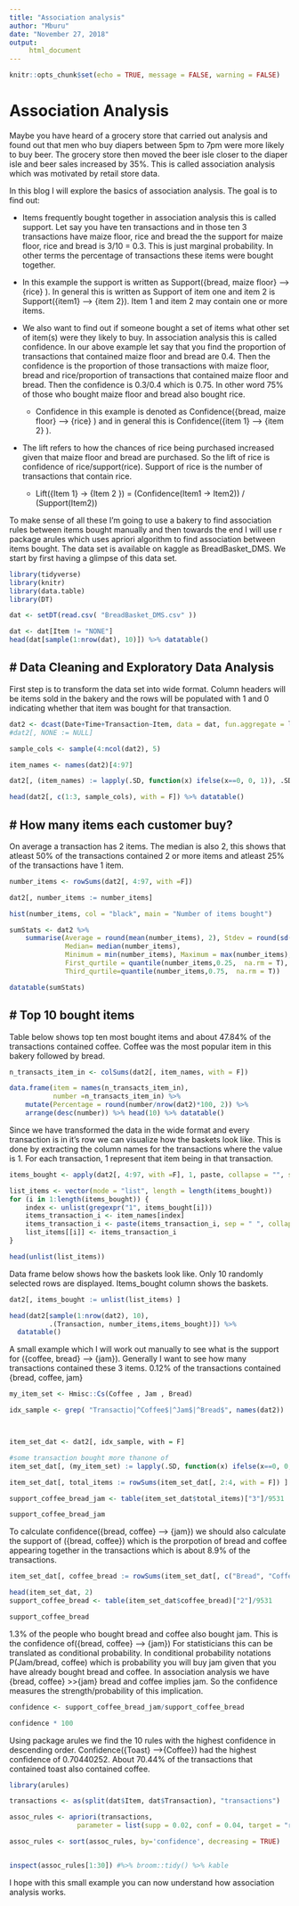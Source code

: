 ```yaml
---
title: "Association analysis"
author: "Mburu"
date: "November 27, 2018"
output:
     html_document
---
```


```r
knitr::opts_chunk$set(echo = TRUE, message = FALSE, warning = FALSE)
```

# Association Analysis

Maybe you have heard of a grocery store that carried out analysis and found out that men who buy diapers between 5pm to 7pm were more likely to buy beer. The grocery store then moved the beer isle closer to the diaper isle and beer sales increased by 35%. This is called association analysis which was motivated by retail store data. 

In this blog I will explore the basics of association analysis. 
The goal is to find out:

- Items frequently bought together in association analysis this is called support. Let say you have ten transactions and in those ten 3 transactions have maize floor, rice and bread the the support for maize floor, rice and bread is 3/10 = 0.3. This is just marginal probability. In other terms the percentage of transactions these items were bought together.

- In this example the support is written as Support({bread, maize floor} --> {rice} ). In general this is written as Support of item one and item 2 is Support({item1} --> {item 2}). Item 1 and item 2 may contain one or more items.
    
- We also want to find out if someone bought a set of items what other set of item(s) were they likely to buy. In association analysis this is called confidence. In our above example let say that you find the proportion of transactions that contained maize floor and bread are 0.4. Then the confidence is the proportion of those transactions with maize floor, bread and rice/proportion of transactions that contained maize floor and bread. Then the confidence is 0.3/0.4 which is 0.75. In other word 75% of those who bought maize floor and bread also bought rice.
    - Confidence in this example is denoted as Confidence({bread, maize floor} --> {rice} ) and in general this is
      Confidence({item 1} --> {item 2} ).

- The lift refers to how the chances of rice being purchased increased given that maize floor and bread are purchased. So the lift of rice is confidence of rice/support(rice). Support of rice is the number of transactions that contain rice.
    - Lift({Item 1} -> {Item 2 }) = (Confidence(Item1 -> Item2)) / (Support(Item2))

To make sense of all these I'm going to use a bakery to find association rules between items bought manually and then towards the end I will use r package arules which uses apriori algorithm to find association between items bought. The data set is available on kaggle as BreadBasket_DMS. We start by first having a glimpse of this data set. 

```r

library(tidyverse)
library(knitr)
library(data.table)
library(DT)

dat <- setDT(read.csv( "BreadBasket_DMS.csv" ))

dat <- dat[Item != "NONE"]
head(dat[sample(1:nrow(dat), 10)]) %>% datatable()


```

# Data Cleaning and Exploratory Data Analysis 
-----

First step is to transform the data set into wide format. Column headers will be items sold in the bakery and the rows will be populated with 1 and 0 indicating whether that item was bought for that transaction. 

```r

dat2 <- dcast(Date+Time+Transaction~Item, data = dat, fun.aggregate = length)
#dat2[, NONE := NULL]

sample_cols <- sample(4:ncol(dat2), 5)

item_names <- names(dat2)[4:97]

dat2[, (item_names) := lapply(.SD, function(x) ifelse(x==0, 0, 1)), .SDcols = item_names]

head(dat2[, c(1:3, sample_cols), with = F]) %>% datatable()
```

# How many items each customer buy?
-----
On average a transaction has 2 items. The median is also 2, this shows that atleast 50% of the transactions contained 2 or more items and atleast 25% of the transactions have  1 item.

```r

number_items <- rowSums(dat2[, 4:97, with =F])

dat2[, number_items := number_items]

hist(number_items, col = "black", main = "Number of items bought")

sumStats <- dat2 %>%
    summarise(Average = round(mean(number_items), 2), Stdev = round(sd(number_items), 2),
              Median= median(number_items),
              Minimum = min(number_items), Maximum = max(number_items),
              First_qurtile = quantile(number_items,0.25,  na.rm = T),
              Third_qurtile=quantile(number_items,0.75,  na.rm = T))

datatable(sumStats)
```


# Top 10 bought items
-----
Table below shows top ten most bought items and about 47.84% of the transactions contained coffee. Coffee was the most popular item in this bakery followed by bread.

```r



n_transacts_item_in <- colSums(dat2[, item_names, with = F])

data.frame(item = names(n_transacts_item_in),
           number =n_transacts_item_in) %>%
    mutate(Percentage = round(number/nrow(dat2)*100, 2)) %>%
    arrange(desc(number)) %>% head(10) %>% datatable()


```

Since we have transformed the data in the wide format and every transaction is in it's row we can visualize how the baskets look like. This is done by extracting the column names for the transactions where the value is 1. For each transaction, 1 represent that item being in that transaction.

```r


items_bought <- apply(dat2[, 4:97, with =F], 1, paste, collapse = "", sep = "")

list_items <- vector(mode = "list", length = length(items_bought))
for (i in 1:length(items_bought)) {
    index <- unlist(gregexpr("1", items_bought[i]))
    items_transaction_i <- item_names[index]
    items_transaction_i <- paste(items_transaction_i, sep = " ", collapse = " , ")
    list_items[[i]] <- items_transaction_i
}

head(unlist(list_items))
```

Data frame below shows how the baskets look like. Only 10 randomly selected rows are displayed. Items_bought column shows the baskets.

```r


dat2[, items_bought := unlist(list_items) ]

head(dat2[sample(1:nrow(dat2), 10),
          .(Transaction, number_items,items_bought)]) %>%
  datatable()

```


A small example which I will work out manually  to see what is the support for ({coffee, bread} --> {jam}). Generally I want to see how many transactions contained these 3 items. 0.12% of the transactions contained {bread, coffee, jam}

```r


my_item_set <- Hmisc::Cs(Coffee , Jam , Bread)

idx_sample <- grep( "Transactio|^Coffee$|^Jam$|^Bread$", names(dat2))



item_set_dat <- dat2[, idx_sample, with = F] 

#some transaction bought more thanone of 
item_set_dat[, (my_item_set) := lapply(.SD, function(x) ifelse(x==0, 0, 1)), .SDcols = my_item_set]

item_set_dat[, total_items := rowSums(item_set_dat[, 2:4, with = F]) ]

support_coffee_bread_jam <- table(item_set_dat$total_items)["3"]/9531 

support_coffee_bread_jam
```

To calculate confidence({bread, coffee} --> {jam}) we should also calculate the support of ({bread, coffee}) which is the prorpotion of bread and coffee appearing together in the transactions which is about 8.9% of the transactions.

```r
item_set_dat[, coffee_bread := rowSums(item_set_dat[, c("Bread", "Coffee"), with = F]) ]

head(item_set_dat, 2)
support_coffee_bread <- table(item_set_dat$coffee_bread)["2"]/9531 

support_coffee_bread
```


1.3% of the people who bought bread and coffee also bought jam. This is the confidence of({bread, coffee} --> {jam})
For statisticians this can be translated as conditional probability. In conditional probability notations P(Jam/bread, coffee) which is probability you will buy jam given that you have already bought bread and coffee. In association analysis we have {bread, coffee} >>{jam} bread and coffee implies jam. So the confidence measures the strength/probability of this implication.

```r
confidence <- support_coffee_bread_jam/support_coffee_bread 

confidence * 100
```

Using package arules we find the 10 rules with the highest confidence in descending order. Confidence({Toast} -->{Coffee}) had the highest confidence of 0.70440252. About 70.44% of the transactions that contained toast also contained coffee.

```r
library(arules)

transactions <- as(split(dat$Item, dat$Transaction), "transactions")

assoc_rules <- apriori(transactions,
                 parameter = list(supp = 0.02, conf = 0.04, target = "rules"))

assoc_rules <- sort(assoc_rules, by='confidence', decreasing = TRUE)


inspect(assoc_rules[1:30]) #%>% broom::tidy() %>% kable
```

I hope with this small example you can now understand how association analysis works.